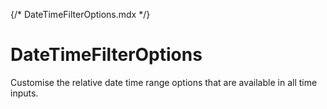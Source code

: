 {/* DateTimeFilterOptions.mdx */}


# DateTimeFilterOptions

Customise the relative date time range options that are available in all time inputs.

<Meta of={DateTimeFilterOptionsStories} />

<Container>
  <Story of={DateTimeFilterOptionsStories.Filter} autoplay />
</Container>
